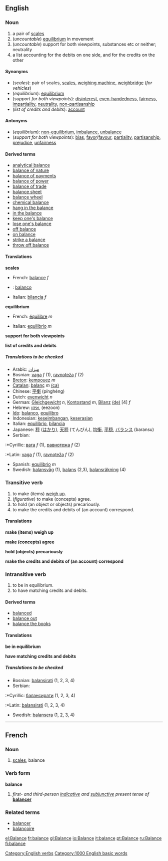 ==English==
=== Noun ===
{{en-noun-reg-both}}

# a pair of [[scales]]
#(''uncountable'') [[equilibrium]] in movement
#(''uncountable'')  support for both viewpoints, substances etc or neither; neutrality
# a list accounting for the debits on one side, and for the credits on the other

====Synonyms====
*(''scales''): pair of scales, [[scales]], [[weighing machine]], [[weighbridge]] (''for vehicles'')
*(''equilibrium''): [[equilibrium]]
*(''support for both viewpoints''): [[disinterest]], [[even-handedness]], [[fairness]], [[impartiality]], [[neutrality]], [[non-partisanship]]
*(''list of credits and debits''): [[account]]

====Antonyms====
*(''equilibrium''): [[non-equilibrium]], [[imbalance]], [[unbalance]]
*(''support for both viewpoints''): [[bias]], [[favor]]/[[favour]], [[partiality]], [[partisanship]], [[prejudice]], [[unfairness]]

====Derived terms====
*[[analytical balance]]
*[[balance of nature]]
*[[balance of payments]]
*[[balance of power]]
*[[balance of trade]]
*[[balance sheet]]
*[[balance wheel]]
*[[chemical balance]]
*[[hang in the balance]]
*[[in the balance]]
*[[keep one's balance]]
*[[lose one's balance]]
*[[off balance]]
*[[on balance]]
*[[strike a balance]]
*[[throw off balance]]

==== Translations ====

'''scales'''
{{top}}
*French: [[balance#French|balance]] ''f''
{{mid}}
* {{io}}: [[balanco]]
*Italian: [[bilancia]] ''f''
{{bottom}}

'''equilibrium'''
{{top}}
*French: [[équilibre]] ''m''
{{mid}}
*Italian: [[equilibrio#Italian|equilibrio]] ''m''
{{bottom}}

'''support for both viewpoints'''
{{top}}
{{mid}}
{{bottom}}

'''list of credits and debits'''
{{top}}
{{mid}}
{{bottom}}

=====Translations to be checked=====
{{checktrans}}
<!--Remove this section once all the translations below have been checked and transferred to the correct table(s).-->

*Arabic: [[ميزان]]
*Bosnian: [[vaga]] ''f'' (1), [[ravnoteža]] ''f'' (2)
*[[Breton]]: [[kempouez]] ''m''
*[[Catalan]]: [[balanç]] ''m'' [[:ca:balanç|(ca)]] 
*Chinese: [[平衡]] (pínghéng)
*Dutch: [[evenwicht]] ''n''
*German: [[Gleichgewicht]] ''n'', [[Kontostand]] ''m'', [[Bilanz]] [[:de:Bilanz|(de)]] [4] ''f''
*Hebrew: [[איזון]], (eezoon)
*[[Ido]]: [[balanco]], [[equilibro]]
*Indonesian: [[imbang|keseimbangan]], [[serasi|keserasian]]
*Italian: [[equilibrio]], [[bilancia]]
*Japanese: [[秤]] ([[はかり]]), [[天秤]] (てんびん), [[均衡]], [[平穏]], [[バランス]] (baransu)
*Serbian:
:*Cyrillic: [[вага]] ''f'' (1), [[равнотежа]] ''f'' (2)
:*Latin: [[vaga]] ''f'' (1), [[ravnoteža]] ''f'' (2)
*Spanish: [[equilibrio]] ''m''
*Swedish: [[balansvåg]] (1), [[balans]] (2,3), [[balansräkning]] (4)

===Transitive verb===
[[Category:English verbs]]
{{en-infl-reg-other-e|balanc|e}}

#to make (items) [[weigh up]].
#(''figurative'') to make (concepts) agree.
#to hold (an object or objects) precariously.
#to make the credits and debits of (an account) correspond.

====Translations====

'''make (items) weigh up'''
{{top}}
{{mid}}
{{bottom}}

'''make (concepts) agree'''
{{top}}
{{mid}}
{{bottom}}

'''hold (objects) precariously'''
{{top}}
{{mid}}
{{bottom}}

'''make the credits and debits of (an account) correspond'''
{{top}}
{{mid}}
{{bottom}}

===Intransitive verb===
{{en-infl-reg-other-e|balanc|e}}

#to be in equilibrium.
#to have matching credits and debits.

====Derived terms====
*[[balanced]]<!--adjective-->
*[[balance out]]
*[[balance the books]]

====Translations====

'''be in equilibrium'''
{{top}}
{{mid}}
{{bottom}}

'''have matching credits and debits'''
{{top}}
{{mid}}
{{bottom}}

=====Translations to be checked=====
{{checktrans}}
<!--Remove this section once all the translations below have been checked and transferred to the correct table(s).-->

*Bosnian: [[balansirati]] (1, 2, 3, 4)
*Serbian:
:*Cyrillic: [[балансирати]] (1, 2, 3, 4)
:*Latin: [[balansirati]] (1, 2, 3, 4)
*Swedish: [[balansera]] (1, 2, 3, 4)

----
==French==
===Noun===
{{fr-noun-reg|f}}

#[[scales]], balance

===Verb form===
'''balance'''

#''first- and third-person [[indicative]] and [[subjunctive]] present tense of'' '''[[balancer]]'''

===Related terms===
*[[balancer]]
*[[balançoire]]

[[Category:1000 English basic words]]

[[el:Balance]]
[[fr:balance]]
[[gl:Balance]]
[[io:Balance]]
[[it:balance]]
[[pt:Balance]]
[[ru:Balance]]
[[fi:balance]]